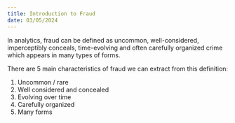 ```yaml
---
title: Introduction to Fraud
date: 03/05/2024
---
```


In analytics, fraud can be defined as uncommon, well-considered, imperceptibly conceals, time-evolving and often carefully organized crime which appears in many types of forms.

There are 5 main characteristics of fraud we can extract from this definition:

1.  Uncommon / rare
2.  Well considered and concealed
3.  Evolving over time
4.  Carefully organized
5.  Many forms

